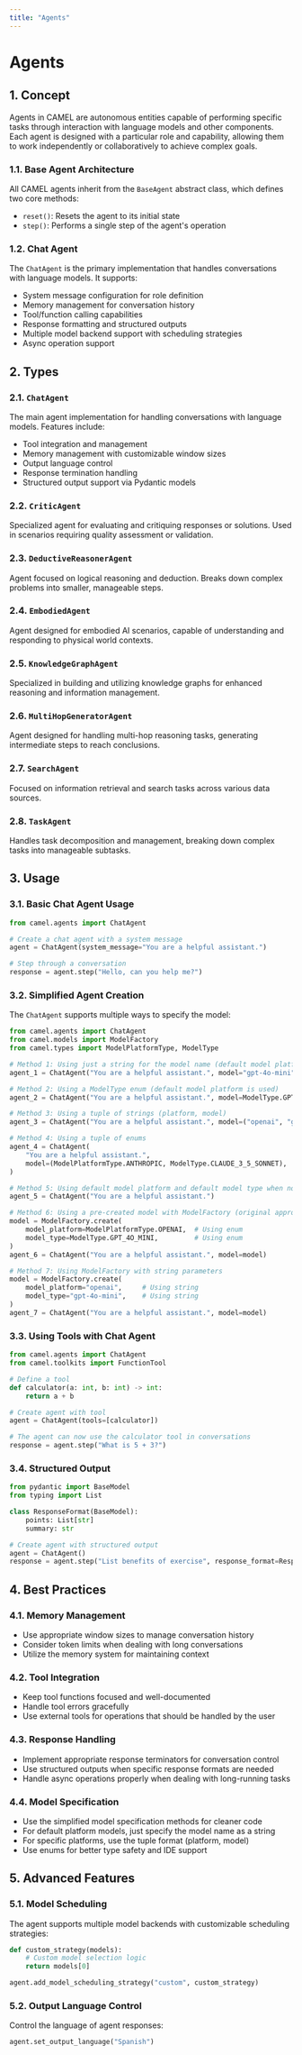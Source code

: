 ```yaml
---
title: "Agents"
---
```


# Agents

## 1. Concept

Agents in CAMEL are autonomous entities capable of performing specific tasks through interaction with language models and other components. Each agent is designed with a particular role and capability, allowing them to work independently or collaboratively to achieve complex goals.

### 1.1. Base Agent Architecture
All CAMEL agents inherit from the `BaseAgent` abstract class, which defines two core methods:
- `reset()`: Resets the agent to its initial state
- `step()`: Performs a single step of the agent's operation

### 1.2. Chat Agent
The `ChatAgent` is the primary implementation that handles conversations with language models. It supports:
- System message configuration for role definition
- Memory management for conversation history
- Tool/function calling capabilities
- Response formatting and structured outputs
- Multiple model backend support with scheduling strategies
- Async operation support

## 2. Types

### 2.1. `ChatAgent`
The main agent implementation for handling conversations with language models. Features include:
- Tool integration and management
- Memory management with customizable window sizes
- Output language control
- Response termination handling
- Structured output support via Pydantic models

### 2.2. `CriticAgent`
Specialized agent for evaluating and critiquing responses or solutions. Used in scenarios requiring quality assessment or validation.

### 2.3. `DeductiveReasonerAgent`
Agent focused on logical reasoning and deduction. Breaks down complex problems into smaller, manageable steps.

### 2.4. `EmbodiedAgent`
Agent designed for embodied AI scenarios, capable of understanding and responding to physical world contexts.

### 2.5. `KnowledgeGraphAgent`
Specialized in building and utilizing knowledge graphs for enhanced reasoning and information management.

### 2.6. `MultiHopGeneratorAgent`
Agent designed for handling multi-hop reasoning tasks, generating intermediate steps to reach conclusions.

### 2.7. `SearchAgent`
Focused on information retrieval and search tasks across various data sources.

### 2.8. `TaskAgent`
Handles task decomposition and management, breaking down complex tasks into manageable subtasks.

## 3. Usage

### 3.1. Basic Chat Agent Usage
```python
from camel.agents import ChatAgent

# Create a chat agent with a system message
agent = ChatAgent(system_message="You are a helpful assistant.")

# Step through a conversation
response = agent.step("Hello, can you help me?")
```

### 3.2. Simplified Agent Creation
The `ChatAgent` supports multiple ways to specify the model:

```python
from camel.agents import ChatAgent
from camel.models import ModelFactory
from camel.types import ModelPlatformType, ModelType

# Method 1: Using just a string for the model name (default model platform is used)
agent_1 = ChatAgent("You are a helpful assistant.", model="gpt-4o-mini")

# Method 2: Using a ModelType enum (default model platform is used)
agent_2 = ChatAgent("You are a helpful assistant.", model=ModelType.GPT_4O_MINI)

# Method 3: Using a tuple of strings (platform, model)
agent_3 = ChatAgent("You are a helpful assistant.", model=("openai", "gpt-4o-mini"))

# Method 4: Using a tuple of enums
agent_4 = ChatAgent(
    "You are a helpful assistant.",
    model=(ModelPlatformType.ANTHROPIC, ModelType.CLAUDE_3_5_SONNET),
)

# Method 5: Using default model platform and default model type when none is specified
agent_5 = ChatAgent("You are a helpful assistant.")

# Method 6: Using a pre-created model with ModelFactory (original approach)
model = ModelFactory.create(
    model_platform=ModelPlatformType.OPENAI,  # Using enum
    model_type=ModelType.GPT_4O_MINI,         # Using enum
)
agent_6 = ChatAgent("You are a helpful assistant.", model=model)

# Method 7: Using ModelFactory with string parameters
model = ModelFactory.create(
    model_platform="openai",     # Using string
    model_type="gpt-4o-mini",    # Using string
)
agent_7 = ChatAgent("You are a helpful assistant.", model=model)
```

### 3.3. Using Tools with Chat Agent
```python
from camel.agents import ChatAgent
from camel.toolkits import FunctionTool

# Define a tool
def calculator(a: int, b: int) -> int:
    return a + b

# Create agent with tool
agent = ChatAgent(tools=[calculator])

# The agent can now use the calculator tool in conversations
response = agent.step("What is 5 + 3?")
```

### 3.4. Structured Output
```python
from pydantic import BaseModel
from typing import List

class ResponseFormat(BaseModel):
    points: List[str]
    summary: str

# Create agent with structured output
agent = ChatAgent()
response = agent.step("List benefits of exercise", response_format=ResponseFormat)
```

## 4. Best Practices

### 4.1. Memory Management
- Use appropriate window sizes to manage conversation history
- Consider token limits when dealing with long conversations
- Utilize the memory system for maintaining context

### 4.2. Tool Integration
- Keep tool functions focused and well-documented
- Handle tool errors gracefully
- Use external tools for operations that should be handled by the user

### 4.3. Response Handling
- Implement appropriate response terminators for conversation control
- Use structured outputs when specific response formats are needed
- Handle async operations properly when dealing with long-running tasks

### 4.4. Model Specification
- Use the simplified model specification methods for cleaner code
- For default platform models, just specify the model name as a string
- For specific platforms, use the tuple format (platform, model)
- Use enums for better type safety and IDE support

## 5. Advanced Features

### 5.1. Model Scheduling
The agent supports multiple model backends with customizable scheduling strategies:
```python
def custom_strategy(models):
    # Custom model selection logic
    return models[0]

agent.add_model_scheduling_strategy("custom", custom_strategy)
```

### 5.2. Output Language Control
Control the language of agent responses:
```python
agent.set_output_language("Spanish")
```
